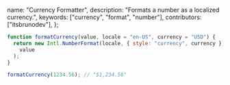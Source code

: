   name: "Currency Formatter",
  description: "Formats a number as a localized currency.",
  keywords: ["currency", "format", "number"],
  contributors: ["itsbrunodev"],
};

```js
function formatCurrency(value, locale = "en-US", currency = "USD") {
  return new Intl.NumberFormat(locale, { style: "currency", currency }).format(
    value
  );
}
```

```js
formatCurrency(1234.56); // "$1,234.56"
```
